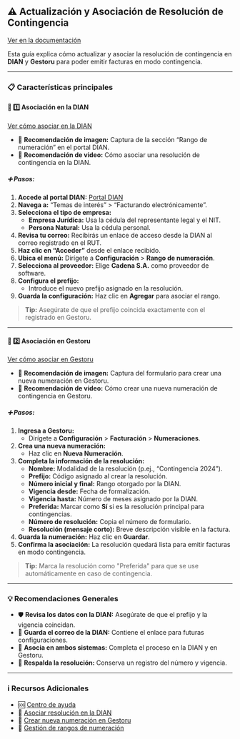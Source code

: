 ## ⚠️ Actualización y Asociación de Resolución de Contingencia  
[Ver en la documentación](https://ayuda.gestoru.com/ayuda/resolucion-contingencia)  

Esta guía explica cómo actualizar y asociar la resolución de contingencia en **DIAN** y **Gestoru** para poder emitir facturas en modo contingencia.  

---

### 📋 Características principales  

#### 📌 1️⃣ Asociación en la DIAN  
[Ver cómo asociar en la DIAN](https://ayuda.gestoru.com/ayuda/resolucion-contingencia/dian)  

- 📸 **Recomendación de imagen:** Captura de la sección “Rango de numeración” en el portal DIAN.  
- 🎥 **Recomendación de video:** Cómo asociar una resolución de contingencia en la DIAN.  

##### ➕ Pasos:  
1. **Accede al portal DIAN:** [Portal DIAN](https://www.dian.gov.co)  
2. **Navega a:** “Temas de interés” > “Facturando electrónicamente”.  
3. **Selecciona el tipo de empresa:**  
   - **Empresa Jurídica:** Usa la cédula del representante legal y el NIT.  
   - **Persona Natural:** Usa la cédula personal.  
4. **Revisa tu correo:** Recibirás un enlace de acceso desde la DIAN al correo registrado en el RUT.  
5. **Haz clic en “Acceder”** desde el enlace recibido.  
6. **Ubica el menú:** Dirígete a **Configuración** > **Rango de numeración**.  
7. **Selecciona al proveedor:** Elige **Cadena S.A.** como proveedor de software.  
8. **Configura el prefijo:**  
   - Introduce el nuevo prefijo asignado en la resolución.  
9. **Guarda la configuración:** Haz clic en **Agregar** para asociar el rango.  

> **Tip:** Asegúrate de que el prefijo coincida exactamente con el registrado en Gestoru.  

---

#### 📌 2️⃣ Asociación en Gestoru  
[Ver cómo asociar en Gestoru](https://ayuda.gestoru.com/ayuda/resolucion-contingencia/gestoru)  

- 📸 **Recomendación de imagen:** Captura del formulario para crear una nueva numeración en Gestoru.  
- 🎥 **Recomendación de video:** Cómo crear una nueva numeración de contingencia en Gestoru.  

##### ➕ Pasos:  
1. **Ingresa a Gestoru:**  
   - Dirígete a **Configuración** > **Facturación** > **Numeraciones**.  
2. **Crea una nueva numeración:**  
   - Haz clic en **Nueva Numeración**.  
3. **Completa la información de la resolución:**  
   - **Nombre:** Modalidad de la resolución (p.ej., “Contingencia 2024”).  
   - **Prefijo:** Código asignado al crear la resolución.  
   - **Número inicial y final:** Rango otorgado por la DIAN.  
   - **Vigencia desde:** Fecha de formalización.  
   - **Vigencia hasta:** Número de meses asignado por la DIAN.  
   - **Preferida:** Marcar como **Sí** si es la resolución principal para contingencias.  
   - **Número de resolución:** Copia el número de formulario.  
   - **Resolución (mensaje corto):** Breve descripción visible en la factura.  
4. **Guarda la numeración:** Haz clic en **Guardar**.  
5. **Confirma la asociación:** La resolución quedará lista para emitir facturas en modo contingencia.  

> **Tip:** Marca la resolución como "Preferida" para que se use automáticamente en caso de contingencia.  

---

### 💡 Recomendaciones Generales  
- 🛡️ **Revisa los datos con la DIAN:** Asegúrate de que el prefijo y la vigencia coincidan.  
- 📧 **Guarda el correo de la DIAN:** Contiene el enlace para futuras configuraciones.  
- 🚀 **Asocia en ambos sistemas:** Completa el proceso en la DIAN y en Gestoru.  
- 📝 **Respalda la resolución:** Conserva un registro del número y vigencia.  

---

### ℹ️ Recursos Adicionales  
- 🆘 [Centro de ayuda](https://ayuda.gestoru.com)  
- 📖 [Asociar resolución en la DIAN](https://ayuda.gestoru.com/ayuda/resolucion-contingencia/dian)  
- 📝 [Crear nueva numeración en Gestoru](https://ayuda.gestoru.com/ayuda/resolucion-contingencia/gestoru)  
- 🚀 [Gestión de rangos de numeración](https://ayuda.gestoru.com/ayuda/numeraciones)  
